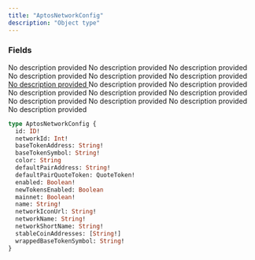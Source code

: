 ```yaml
---
title: "AptosNetworkConfig"
description: "Object type"
---
```


### Fields

<ResponseField name="id" type="ID!" required>
  No description provided
</ResponseField>

<ResponseField name="networkId" type="Int!" required>
  No description provided
</ResponseField>

<ResponseField name="baseTokenAddress" type="String!" required>
  No description provided
</ResponseField>

<ResponseField name="baseTokenSymbol" type="String!" required>
  No description provided
</ResponseField>

<ResponseField name="color" type="String">
  No description provided
</ResponseField>

<ResponseField name="defaultPairAddress" type="String!" required>
  No description provided
</ResponseField>

<a href="/api-reference/types/quotetoken">
  <ResponseField name="defaultPairQuoteToken" type="QuoteToken!" required>
    No description provided
  </ResponseField>
</a>

<ResponseField name="enabled" type="Boolean!" required>
  No description provided
</ResponseField>

<ResponseField name="newTokensEnabled" type="Boolean">
  No description provided
</ResponseField>

<ResponseField name="mainnet" type="Boolean!" required>
  No description provided
</ResponseField>

<ResponseField name="name" type="String!" required>
  No description provided
</ResponseField>

<ResponseField name="networkIconUrl" type="String!" required>
  No description provided
</ResponseField>

<ResponseField name="networkName" type="String!" required>
  No description provided
</ResponseField>

<ResponseField name="networkShortName" type="String!" required>
  No description provided
</ResponseField>

<ResponseField name="stableCoinAddresses" type="[String!]">
  No description provided
</ResponseField>

<ResponseField name="wrappedBaseTokenSymbol" type="String!" required>
  No description provided
</ResponseField>


```graphql AptosNetworkConfig
type AptosNetworkConfig {
  id: ID!
  networkId: Int!
  baseTokenAddress: String!
  baseTokenSymbol: String!
  color: String
  defaultPairAddress: String!
  defaultPairQuoteToken: QuoteToken!
  enabled: Boolean!
  newTokensEnabled: Boolean
  mainnet: Boolean!
  name: String!
  networkIconUrl: String!
  networkName: String!
  networkShortName: String!
  stableCoinAddresses: [String!]
  wrappedBaseTokenSymbol: String!
}
```
